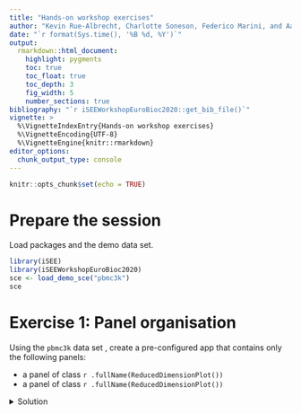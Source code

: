 ```yaml
---
title: "Hands-on workshop exercises"
author: "Kevin Rue-Albrecht, Charlotte Soneson, Federico Marini, and Aaron Lun"
date: "`r format(Sys.time(), '%B %d, %Y')`"
output:
  rmarkdown::html_document:
    highlight: pygments
    toc: true
    toc_float: true
    toc_depth: 3
    fig_width: 5
    number_sections: true
bibliography: "`r iSEEWorkshopEuroBioc2020::get_bib_file()`"
vignette: >
  %\VignetteIndexEntry{Hands-on workshop exercises}
  %\VignetteEncoding{UTF-8}
  %\VignetteEngine{knitr::rmarkdown}
editor_options: 
  chunk_output_type: console
---
```


```r
knitr::opts_chunk$set(echo = TRUE)
```

# Prepare the session

Load packages and the demo data set.

```r
library(iSEE)
library(iSEEWorkshopEuroBioc2020)
sce <- load_demo_sce("pbmc3k")
sce
```

# Exercise 1: Panel organisation

Using the `pbmc3k` data set , create a pre-configured app that contains only the following panels:

- a panel of class `r .fullName(ReducedDimensionPlot())`
- a panel of class `r .fullName(ReducedDimensionPlot())`

<details>
<summary>Solution</summary>
```r
app <- iSEE(sce, list(
    ReducedDimensionPlot(),
    ColumnDataTable()
))
```
</details>
